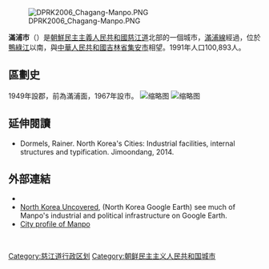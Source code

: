 [[File:DPRK2006_Chagang-Manpo.PNG|right]]

'''滿浦市'''（{{kor|諺=만포시|漢=滿浦市|羅=Manpho si|f=y}}）是[[朝鮮民主主義人民共和國|朝鮮民主主義人民共和國]][[慈江道|慈江道]]北部的一個城市，[[滿浦線|滿浦線]]經過，位於[[鴨綠江|鴨綠江]]以南，與[[中華人民共和國|中華人民共和國]][[吉林省|吉林省]][[集安市|集安市]]相望。1991年人口100,893人。

==區劃史==
1949年設郡，前為滿浦面，1967年設市。
[[File:Near_Manpo3.jpg|缩略图]]
[[File:NK_cement_plant_near_Manpo.jpg|缩略图]]

==延伸閱讀==
{{refbegin}}
*Dormels, Rainer. North Korea's Cities: Industrial facilities, internal structures and typification. Jimoondang, 2014. {{ISBN|978-89-6297-167-5}}
{{refend}}

==外部連結==
{{commonscat}}
*{{baekgwa|yahoo=13266400|naver=59890|empas_k=284169|empas_b=136053}}
*[https://web.archive.org/web/20120114214343/http://bbs.keyhole.com/ubb/ubbthreads.php?ubb=showflat&Number=165472#Post165472 North Korea Uncovered], (North Korea Google Earth) see much of Manpo's industrial and political infrastructure on Google Earth.
*[https://web.archive.org/web/20160308210343/https://koreanologie.univie.ac.at/fileadmin/user_upload/p_koreanologie/North_Korean_Cities/Manpho/Manpho.pdf City profile of Manpo]

{{tsl|en|Template:Metropolitan cities of North Korea}}<br>
{{慈江道行政區劃}}
{{中朝边境}}

{{DEFAULTSORT:Manpho-si}}
[[Category:慈江道行政区划|Category:慈江道行政区划]]
[[Category:朝鲜民主主义人民共和国城市|Category:朝鲜民主主义人民共和国城市]]
